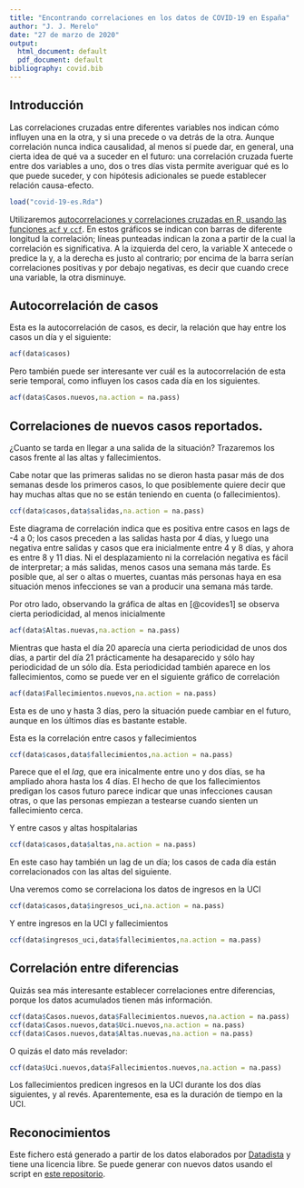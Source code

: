 ```yaml
---
title: "Encontrando correlaciones en los datos de COVID-19 en España"
author: "J. J. Merelo"
date: "27 de marzo de 2020"
output:
  html_document: default
  pdf_document: default
bibliography: covid.bib
---
```


## Introducción

Las correlaciones cruzadas entre diferentes variables nos indican cómo influyen una en la otra, y si una precede o va detrás de la otra. Aunque correlación nunca indica causalidad, al menos sí puede dar, en general, una cierta idea de qué va a suceder en el futuro: una correlación cruzada fuerte entre dos variables a uno, dos o tres días vista permite averiguar qué es lo que puede suceder, y con hipótesis adicionales se puede establecer relación causa-efecto.

```r
load("covid-19-es.Rda")
```

Utilizaremos [autocorrelaciones y correlaciones cruzadas en R, usando las funciones `acf` y `ccf`](https://online.stat.psu.edu/stat510/lesson/8/8.2). En estos gráficos se indican con barras de diferente longitud la correlación; líneas punteadas indican la zona a partir de la cual la correlación es significativa. A la izquierda del cero, la variable X antecede o predice la y, a la derecha es justo al contrario; por encima de la barra serían correlaciones positivas y por debajo negativas, es decir que cuando crece una variable, la otra disminuye.

## Autocorrelación de casos

Esta es la autocorrelación de casos, es decir, la relación que hay entre los casos un día y el siguiente:

```r
acf(data$casos)
```

Pero también puede ser interesante ver cuál es la autocorrelación de esta serie temporal, como influyen los casos cada día en los siguientes.

```r
acf(data$Casos.nuevos,na.action = na.pass)
```


## Correlaciones de nuevos casos reportados.

¿Cuanto se tarda en llegar a una salida de la situación? Trazaremos los casos frente al las altas y fallecimientos.

Cabe notar que las primeras salidas no se dieron hasta pasar más de dos semanas desde los primeros casos, lo que posiblemente quiere decir que hay muchas altas que no se están teniendo en cuenta (o fallecimientos).

```r
ccf(data$casos,data$salidas,na.action = na.pass)
```

Este diagrama de correlación indica que es positiva entre casos en lags de -4 a 0; los casos preceden a las salidas hasta por 4 días, y luego una negativa entre salidas y casos que era inicialmente entre 4 y 8 días, y ahora es entre 8 y 11 dias. Ni el desplazamiento ni la correlación negativa es fácil de interpretar; a más salidas, menos casos una semana más tarde. Es posible que, al ser o altas o muertes, cuantas más personas haya en esa situación menos infecciones se van a producir una semana más tarde.

Por otro lado, observando la gráfica de altas en [@covides1] se observa cierta periodicidad, al menos inicialmente 

```r
acf(data$Altas.nuevas,na.action = na.pass)
```

Mientras que hasta el día 20 aparecía una cierta periodicidad de unos dos días, a partir del día 21 prácticamente ha desaparecido y sólo hay periodicidad de un sólo día. Esta periodicidad también aparece en los fallecimientos, como se puede ver en el siguiente gráfico de correlación

```r
acf(data$Fallecimientos.nuevos,na.action = na.pass)
```

Esta es de uno y hasta 3 días, pero la situación puede cambiar en el futuro, aunque en los últimos días es bastante estable.

Esta es la correlación entre casos y fallecimientos
```r
ccf(data$casos,data$fallecimientos,na.action = na.pass)
```

Parece que el el *lag*, que era inicalmente entre uno y dos días, se ha ampliado ahora hasta los 4 días. El hecho de que los fallecimientos predigan los casos futuro parece indicar que unas infecciones causan otras, o que las personas empiezan a testearse cuando sienten un fallecimiento cerca.

Y entre casos y altas hospitalarias

```r
ccf(data$casos,data$altas,na.action = na.pass)
```

En este caso hay también un lag de un día; los casos de cada día están correlacionados con las altas del siguiente.

Una veremos como se correlaciona los datos de ingresos en la UCI
```r
ccf(data$casos,data$ingresos_uci,na.action = na.pass)
```

Y entre ingresos en la UCI y fallecimientos

```r
ccf(data$ingresos_uci,data$fallecimientos,na.action = na.pass)
```

## Correlación entre diferencias

Quizás sea más interesante establecer correlaciones entre diferencias, porque los datos acumulados tienen más información.

```r
ccf(data$Casos.nuevos,data$Fallecimientos.nuevos,na.action = na.pass)
ccf(data$Casos.nuevos,data$Uci.nuevos,na.action = na.pass)
ccf(data$Casos.nuevos,data$Altas.nuevas,na.action = na.pass)
```

O quizás el dato más revelador:

```r
ccf(data$Uci.nuevos,data$Fallecimientos.nuevos,na.action = na.pass)
```

Los fallecimientos predicen ingresos en la UCI durante los dos días siguientes, y al revés. Aparentemente, esa es la duración de tiempo en la UCI.

## Reconocimientos

Este fichero está generado a partir de los datos elaborados por [Datadista](https://github.com/datadista/datasets) y tiene una licencia libre. Se puede generar con nuevos datos usando el script en [este repositorio](https://github.com/JJ/covid-reports).
